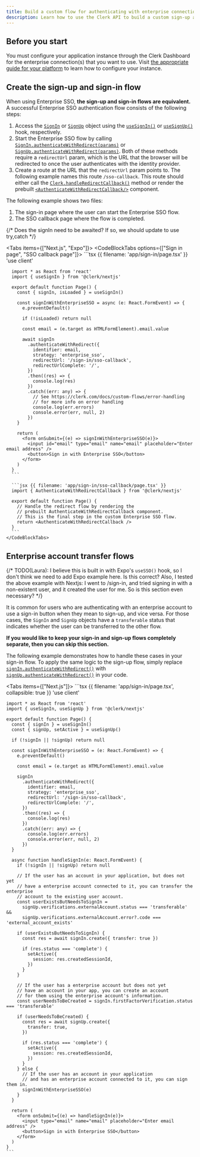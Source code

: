 ```yaml
---
title: Build a custom flow for authenticating with enterprise connections
description: Learn how to use the Clerk API to build a custom sign-up and sign-in flow that supports enterprise connections.
---
```


<Include src="_partials/custom-flows-callout" />

## Before you start

You must configure your application instance through the Clerk Dashboard for the enterprise connection(s) that you want to use. Visit [the appropriate guide for your platform](/docs/authentication/enterprise-connections/overview) to learn how to configure your instance.

## Create the sign-up and sign-in flow

When using Enterprise SSO, **the sign-up and sign-in flows are equivalent.** A successful Enterprise SSO authentication flow consists of the following steps:

1. Access the [`SignIn`](/docs/references/javascript/sign-in/sign-in) or [`SignUp`](/docs/references/javascript/sign-up/sign-up) object using the [`useSignIn()`](/docs/references/react/use-sign-in) or [`useSignUp()`](/docs/references/react/use-sign-up) hook, respectively.
1. Start the Enterprise SSO flow by calling [`SignIn.authenticateWithRedirect(params)`][sign-in-redirect] or [`SignUp.authenticateWithRedirect(params)`][sign-up-redirect]. Both of these methods require a `redirectUrl` param, which is the URL that the browser will be redirected to once the user authenticates with the identity provider.
1. Create a route at the URL that the `redirectUrl` param points to. The following example names this route `/sso-callback`. This route should either call the [`Clerk.handleRedirectCallback()`](/docs/references/javascript/clerk/handle-navigation#handle-redirect-callback) method or render the prebuilt [`<AuthenticateWithRedirectCallback/>`](/docs/components/control/authenticate-with-callback) component.

The following example shows two files:

1. The sign-in page where the user can start the Enterprise SSO flow.
1. The SSO callback page where the flow is completed.

{/* Does the signIn need to be awaited? If so, we should update to use try,catch */}

<Tabs items={["Next.js", "Expo"]}>
  <Tab>
    <CodeBlockTabs options={["Sign in page", "SSO callback page"]}>
      ```tsx {{ filename: 'app/sign-in/page.tsx' }}
      'use client'

      import * as React from 'react'
      import { useSignIn } from '@clerk/nextjs'

      export default function Page() {
        const { signIn, isLoaded } = useSignIn()

        const signInWithEnterpriseSSO = async (e: React.FormEvent) => {
          e.preventDefault()

          if (!isLoaded) return null

          const email = (e.target as HTMLFormElement).email.value

          await signIn
            .authenticateWithRedirect({
              identifier: email,
              strategy: 'enterprise_sso',
              redirectUrl: '/sign-in/sso-callback',
              redirectUrlComplete: '/',
            })
            .then((res) => {
              console.log(res)
            })
            .catch((err: any) => {
              // See https://clerk.com/docs/custom-flows/error-handling
              // for more info on error handling
              console.log(err.errors)
              console.error(err, null, 2)
            })
        }

        return (
          <form onSubmit={(e) => signInWithEnterpriseSSO(e)}>
            <input id="email" type="email" name="email" placeholder="Enter email address" />
            <button>Sign in with Enterprise SSO</button>
          </form>
        )
      }
      ```

      ```jsx {{ filename: 'app/sign-in/sso-callback/page.tsx' }}
      import { AuthenticateWithRedirectCallback } from '@clerk/nextjs'

      export default function Page() {
        // Handle the redirect flow by rendering the
        // prebuilt AuthenticateWithRedirectCallback component.
        // This is the final step in the custom Enterprise SSO flow.
        return <AuthenticateWithRedirectCallback />
      }
      ```
    </CodeBlockTabs>
  </Tab>

  <Tab>
    <Include src="_partials/expo/enterprise-sso-custom-flow" />
  </Tab>
</Tabs>

## Enterprise account transfer flows

{/* TODO(Laura): I believe this is built in with Expo's `useSSO()` hook, so I don't think we need to add Expo example here. Is this correct? Also, I tested the above example with Nextjs: I went to /sign-in, and tried signing in with a non-existent user, and it created the user for me. So is this section even necessary? */}

It is common for users who are authenticating with an enterprise account to use a sign-in button when they mean to sign-up, and vice versa. For those cases, the `SignIn` and `SignUp` objects have a `transferable` status that indicates whether the user can be transferred to the other flow.

**If you would like to keep your sign-in and sign-up flows completely separate, then you can skip this section.**

The following example demonstrates how to handle these cases in your sign-in flow. To apply the same logic to the sign-up flow, simply replace [`signIn.authenticateWithRedirect()`][sign-in-redirect] with [`signUp.authenticateWithRedirect()`][sign-up-redirect] in your code.

<Tabs items={["Next.js"]}>
  <Tab>
    ```tsx {{ filename: 'app/sign-in/page.tsx', collapsible: true }}
    'use client'

    import * as React from 'react'
    import { useSignIn, useSignUp } from '@clerk/nextjs'

    export default function Page() {
      const { signIn } = useSignIn()
      const { signUp, setActive } = useSignUp()

      if (!signIn || !signUp) return null

      const signInWithEnterpriseSSO = (e: React.FormEvent) => {
        e.preventDefault()

        const email = (e.target as HTMLFormElement).email.value

        signIn
          .authenticateWithRedirect({
            identifier: email,
            strategy: 'enterprise_sso',
            redirectUrl: '/sign-in/sso-callback',
            redirectUrlComplete: '/',
          })
          .then((res) => {
            console.log(res)
          })
          .catch((err: any) => {
            console.log(err.errors)
            console.error(err, null, 2)
          })
      }

      async function handleSignIn(e: React.FormEvent) {
        if (!signIn || !signUp) return null

        // If the user has an account in your application, but does not yet
        // have a enterprise account connected to it, you can transfer the enterprise
        // account to the existing user account.
        const userExistsButNeedsToSignIn =
          signUp.verifications.externalAccount.status === 'transferable' &&
          signUp.verifications.externalAccount.error?.code === 'external_account_exists'

        if (userExistsButNeedsToSignIn) {
          const res = await signIn.create({ transfer: true })

          if (res.status === 'complete') {
            setActive({
              session: res.createdSessionId,
            })
          }
        }

        // If the user has a enterprise account but does not yet
        // have an account in your app, you can create an account
        // for them using the enterprise account's information.
        const userNeedsToBeCreated = signIn.firstFactorVerification.status === 'transferable'

        if (userNeedsToBeCreated) {
          const res = await signUp.create({
            transfer: true,
          })

          if (res.status === 'complete') {
            setActive({
              session: res.createdSessionId,
            })
          }
        } else {
          // If the user has an account in your application
          // and has an enterprise account connected to it, you can sign them in.
          signInWithEnterpriseSSO(e)
        }
      }

      return (
        <form onSubmit={(e) => handleSignIn(e)}>
          <input type="email" name="email" placeholder="Enter email address" />
          <button>Sign in with Enterprise SSO</button>
        </form>
      )
    }
    ```
  </Tab>
</Tabs>

[sign-in-redirect]: /docs/references/javascript/sign-in/authenticate-with#authenticate-with-redirect

[sign-up-redirect]: /docs/references/javascript/sign-up/authenticate-with#authenticate-with-redirect
